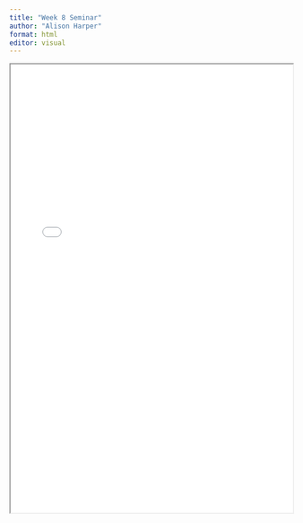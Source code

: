 ```yaml
---
title: "Week 8 Seminar"
author: "Alison Harper"
format: html
editor: visual
---
```


::: {.callout-tip title="Seminar 8 materials for 2024_2025: Text Analytics" collapse="true"}
<iframe width="100%" height="800" src="week_08_youtube_spam_linguistic_features.html">

</iframe>
:::
